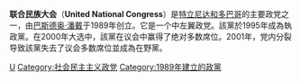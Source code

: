 {{Unreferenced|time=2022-01-18T03:28:19+00:00}}
'''联合民族大会'''（'''United National Congress'''）是[[特立尼达和多巴哥|特立尼达和多巴哥]]的主要政党之一，由[[巴斯德奥·潘戴|巴斯德奥·潘戴]]于1989年创立。它是一个中左翼政党。該黨於1995年成為執政黨。在2000年大选中，該黨在议会中赢得了绝对多数席位。2001年，党内分裂导致該黨失去了议会多数席位並成為在野黨。

{{Political party-stub}}

[[Category:特立尼达和多巴哥政党|U]]
[[Category:社会民主主义政党|Category:社会民主主义政党]]
[[Category:1989年建立的政黨|Category:1989年建立的政黨]]